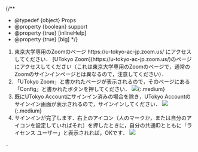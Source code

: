 
{/**
  * @typedef {object} Props
  * @property {boolean} support
  * @property {true} [inlineHelp]
  * @property {true} [big]
  */}

1. <If cond={props.big}>
     <Fragment>東京大学専用のZoomのページ https://u-tokyo-ac-jp.zoom.us/ にアクセスしてください．</Fragment>
     <Fragment slot="else">[UTokyo Zoom](https://u-tokyo-ac-jp.zoom.us/)のページにアクセスしてください（これは東京大学専用のZoomのページで，通常のZoomのサインインページとは異なるので，注意してください）．</Fragment>
   </If>
2. 「UTokyo Zoom」と書かれたページが表示されるので，そのページにある「Config」と書かれたボタンを押してください．
   <If cond={props.big}>
     ![](/zoom/signin/1.png){:.medium}
   </If>
   <If cond={props.inlineHelp}>
     <SigninBrowserHelp big={props.big} inline />
   </If>
3. 既にUTokyo Accountにサインイン済みの場合を除き，UTokyo Accountのサインイン画面が表示されるので，サインインしてください．
   <If cond={props.big}>
     ![](/zoom/signin/2.png){:.medium}
   </If>
4. サインインが完了します．右上のアイコン（人のマークか，または自分のアイコンを設定していればそれ）を押したときに，自分の共通IDとともに「ライセンス ユーザー」と表示されれば，OKです．
   <If cond={props.big}>
     ![](/zoom/signin/license.png)
   </If>

<If cond={props.inlineHelp}>
  <Support lang="ja" show={props.support} />
  <Fragment slot="else">
    - <SigninBrowserHelp support={props.support} />
  </Fragment>
</If>
